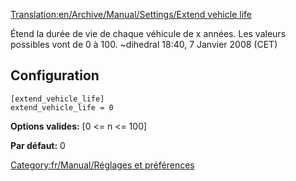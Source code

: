 [[Translation:en/Archive/Manual/Settings/Extend vehicle life]]


Étend la durée de vie de chaque véhicule de x années. Les valeurs possibles vont de 0 à 100.
~dihedral 18:40, 7 Janvier 2008 (CET)

== Configuration ==

<pre>
[extend_vehicle_life]
extend_vehicle_life = 0
</pre>

'''Options valides:''' [0 <= n <= 100]

'''Par défaut:''' 0

[[Category:fr/Manual/Réglages et préférences]]